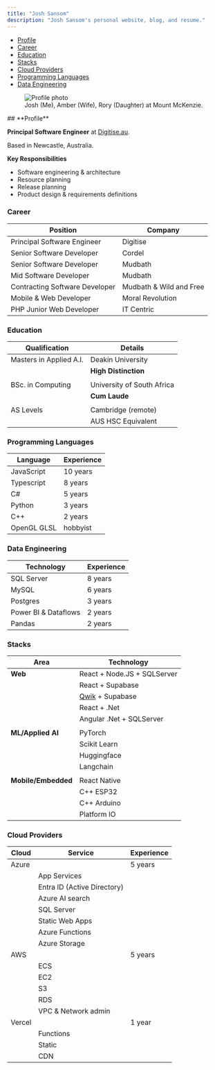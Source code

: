 ```yaml
---
title: "Josh Sansom"
description: "Josh Sansom's personal website, blog, and resume."
---
```



<section>
<SideBarLayout>
<div q:slot="side-bar">
    <div class="notice" style={{marginTop: 0, width: '100%'}}>
        <ul>
            <li>
                <a href="#profile">Profile</a>
            </li>
            <li>
                <a href="#career">Career</a>
            </li>
            <li>
                <a href="#education">Education</a>
            </li>
            <li>
                <a href="#stacks">Stacks</a>
            </li>
            <li>
                <a href="#cloud-providers">Cloud Providers</a>
            </li>
            <li>
                <a href="#programming-languages">Programming Languages</a>
            </li>
            <li>
                <a href="#data-engineering">Data Engineering</a>
            </li>
        </ul>
    </div>
</div>
<div q:slot="main">
<figure>
    <img width={640} height={480} src={"/images/profile.jpeg"} alt="Profile photo" />
    <figcaption>Josh (Me), Amber (Wife), Rory (Daughter) at Mount McKenzie.</figcaption>
</figure>
## **Profile**

**Principal Software Engineer** at [Digitise.au](http://digitise.au/).

Based in Newcastle, Australia.

**Key Responsibilities**

- Software engineering & architecture
- Resource planning
- Release planning
- Product design & requirements definitions

### **Career**

| Position | Company |
| --- | --- |
| Principal Software Engineer | Digitise |
| Senior Software Developer | Cordel |
| Senior Software Developer | Mudbath |
| Mid Software Developer | Mudbath |
| Contracting Software Developer | Mudbath & Wild and Free |
| Mobile & Web Developer | Moral Revolution |
| PHP Junior Web Developer | IT Centric |

### **Education**

| Qualification | Details |
| --- | --- |
| Masters in Applied A.I. | Deakin University |
|  | **High Distinction** | 
|  |  |
| BSc. in Computing | University of South Africa |
|   | **Cum Laude** |
|  |  |
| AS Levels | Cambridge (remote) |
|   | AUS HSC Equivalent |

### **Programming Languages**

| Language | Experience |
| --- | --- |
| JavaScript | 10 years |
| Typescript | 8 years |
| C# | 5 years |
| Python | 3 years |
| C++ | 2 years |
| OpenGL GLSL | hobbyist |

### **Data Engineering**

| Technology | Experience |
| --- | --- |
| SQL Server | 8 years |
| MySQL | 6 years |
| Postgres | 3 years |
| Power BI & Dataflows | 2 years |
| Pandas | 2 years |

### **Stacks**

| Area | Technology |
| --- | --- |
| **Web** | React + Node.JS + SQLServer |
|  | React + Supabase |
|  | [Qwik](https://qwik.dev/) + Supabase | 
|  | React + .Net |
|  | Angular .Net + SQLServer |
|  |  |
| **ML/Applied AI** | PyTorch |
|  | Scikit Learn |
|  | Huggingface |
|  | Langchain |
|  |  |
| **Mobile/Embedded** | React Native |
| | C++ ESP32 |
| | C++ Arduino |
| | Platform IO |

### **Cloud Providers**

| Cloud | Service | Experience |
| --- | --- | --- |
| Azure |  | 5 years |
|  | App Services |  |
|  | Entra ID (Active Directory) |  |
|  | Azure AI search |  |
|  | SQL Server |  |
|  | Static Web Apps |  |
|  | Azure Functions |  |
|  | Azure Storage |  |
| AWS |  | 5 years |
|  | ECS |  |
|  | EC2 |  |
|  | S3 |  |
|  | RDS |  |
|  | VPC & Network admin |  |
| Vercel |  | 1 year |
|  | Functions |  |
|  | Static |  |
|  | CDN |  |
</div>
</SideBarLayout>
</section>